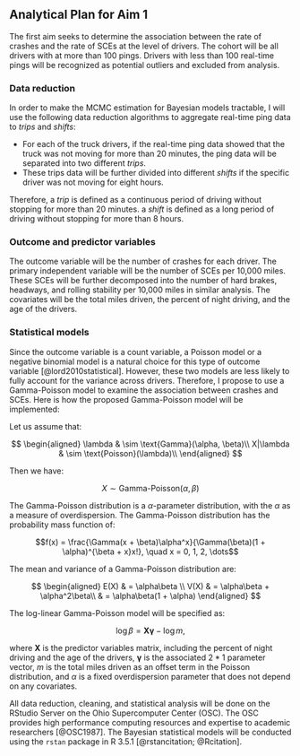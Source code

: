 Analytical Plan for Aim 1
-------------------------

The first aim seeks to determine the association between the rate of crashes and the rate of SCEs at the level of drivers. The cohort will be all drivers with at more than 100 pings. Drivers with less than 100 real-time pings will be recognized as potential outliers and excluded from analysis.

### Data reduction

In order to make the MCMC estimation for Bayesian models tractable, I will use the following data reduction algorithms to aggregate real-time ping data to *trips* and *shifts*:

- For each of the truck drivers, if the real-time ping data showed that the truck was not moving for more than 20 minutes, the ping data will be separated into two different *trips*.
- These trips data will be further divided into different *shifts* if the specific driver was not moving for eight hours. 

Therefore, a *trip* is defined as a continuous period of driving without stopping for more than 20 minutes. a *shift* is defined as a long period of driving without stopping for more than 8 hours. 

### Outcome and predictor variables

The outcome variable will be the number of crashes for each driver. The primary independent variable will be the number of SCEs per 10,000 miles. These SCEs will be further decomposed into the number of hard brakes, headways, and rolling stability per 10,000 miles in similar analysis. The covariates will be the total miles driven, the percent of night driving, and the age of the drivers.

### Statistical models

Since the outcome variable is a count variable, a Poisson model or a negative binomial model is a natural choice for this type of outcome variable [@lord2010statistical]. However, these two models are less likely to fully account for the variance across drivers. Therefore, I propose to use a Gamma-Poisson model to examine the association between crashes and SCEs. Here is how the proposed Gamma-Poisson model will be implemented:

Let us assume that:

$$
\begin{aligned}
\lambda & \sim \text{Gamma}(\alpha, \beta)\\
X|\lambda & \sim \text{Poisson}(\lambda)\\
\end{aligned}
$$

Then we have:

$$X \sim \text{Gamma-Poisson}(\alpha, \beta)$$

The Gamma-Poisson distribution is a $\alpha$-parameter distribution, with the $\alpha$ as a measure of overdispersion. The Gamma-Poisson distribution  has the probability mass function of:

$$f(x) = \frac{\Gamma(x + \beta)\alpha^x}{\Gamma(\beta)(1 + \alpha)^{\beta + x}x!}, \quad x = 0, 1, 2, \dots$$

The mean and variance of a Gamma-Poisson distribution are:

$$
\begin{aligned}
E(X) & = \alpha\beta \\
V(X) & = \alpha\beta + \alpha^2\beta\\
     & = \alpha\beta(1 + \alpha)
\end{aligned}
$$

The log-linear Gamma-Poisson model will be specified as:

$$
\log\beta = \mathbf{X\gamma} - \log m,
$$

where $\mathbf{X}$ is the predictor variables matrix, including the percent of night driving and the age of the drivers, $\mathbf{\gamma}$ is the associated $2*1$ parameter vector, $m$ is the total miles driven as an offset term in the Poisson distribution, and $\alpha$ is a fixed overdispersion parameter that does not depend on any covariates.

All data reduction, cleaning, and statistical analysis will be done on the RStudio Server on the Ohio Supercomputer Center (OSC). The OSC provides high performance computing resources and expertise to academic researchers [@OSC1987]. The Bayesian statistical models will be conducted using the `rstan` package in R 3.5.1 [@rstancitation; @Rcitation].